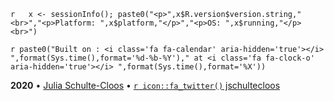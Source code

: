 `r   x <- sessionInfo(); paste0("<p>",x$R.version$version.string,"<br>","<p>Platform: ",x$platform,"</p>","<p>OS: ",x$running,"</p><br>")`

`r paste0("Built on : <i class='fa fa-calendar' aria-hidden='true'></i> ",format(Sys.time(),format='%d-%b-%Y')," at <i class='fa fa-clock-o' aria-hidden='true'></i> ",format(Sys.time(),format='%X'))`  

__2020__ • [Julia Schulte-Cloos](jschultecloos.github.io) • [`r icon::fa_twitter()` jschultecloos](https://twitter.com/jschultecloos) 
